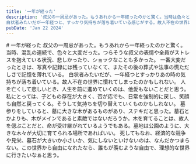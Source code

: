 ```yaml
---
title: '一年が経った'
description: '叔父の一周忌があった。もうあれから一年経ったのかと驚く。当時は色々と大変だった。つらいことも多く、あまり思い返さないようにしていたのかもしれない。  
白状者みたいだが一年経つと、すっかり気持ちが落ち着いている感じがする。故人不在の世界に慣れてしまったのかもしれない。今回の法事も、何かを振り返るよりも、お坊さんの袈裟だ（鳳凰のような鶏）とかに意識を取られていた。今日、こうして日記を書くまで、あれから一年経ったこと、あの時は大変だったとか何も振り返ってなかった。もう少し直接的に故人を偲ぶ時間でもよかったかもしれない。'
pubDate: 'Jan 22 2024'
---
```



<VBlock column="auto" class='spaceTop'>
# 一年が経った
叔父の一周忌があった。もうあれから一年経ったのかと驚く。当時、混乱の連続で、色々と大変だった。つらそうな叔父の表情や全員がストレスを抱えている状況、悲しかったり、ショックなことも多かった。  
一番大変だったときは、写真や記録には残っていなくて、またその後の葬式や法事の慌ただしさで記憶を薄れている。
白状者みたいだが、一年経つとすっかりあの時の気持ちが落ち着いている。故人不在の世界に慣れてしまったのかもしれない。  
人を亡くして悲しいとき、人生を前に進めていくのは、他愛もないことだと思う。私にとっては、子どもの存在が大きく、否が応でも、日常を強制的に戻し、笑顔も自然と戻ってくる。そうして気持ちを切り替えていくものかもしれない。  
墓参りをしていると、墓に大きな木があるものがあり、ステキだと思った。墓石とかよりも、木がメインであると素敵ではないだろうか。木を育てることは、故人を偲ぶことだと、命が受け継がれているようでもある。墓地は公園のように、大きな木々が大切に育てられる場所であればいい。  
死してもなお、経済的な競争や見栄、墓石が大きいか小さいか、気にしないといけないのは、なんだかつまらない。この世界から自由になれたなら、誰もが羨むような自由で、理想的な世界に行きたいなぁと思う。
</VBlock>